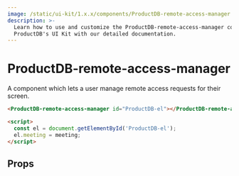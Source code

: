 ```yaml
---
image: /static/ui-kit/1.x.x/components/ProductDB-remote-access-manager.svg
description: >-
  Learn how to use and customize the ProductDB-remote-access-manager component in
  ProductDB's UI Kit with our detailed documentation.
---
```


# ProductDB-remote-access-manager

A component which lets a user manage remote access requests for their screen.

```html
<ProductDB-remote-access-manager id="ProductDB-el"></ProductDB-remote-access-manager>

<script>
  const el = document.getElementById('ProductDB-el');
  el.meeting = meeting;
</script>
```

## Props

<PropsTable of="ProductDB-remote-access-manager" />

<head>
  <title>UI Kit ProductDB-remote-access-manager</title>
</head>
